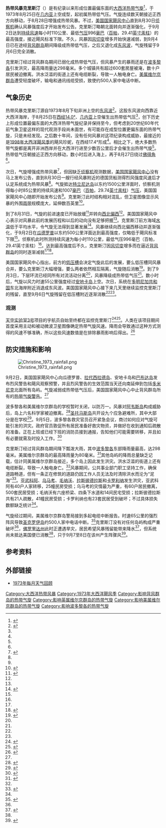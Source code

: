 {{noteTA
|G1=USState
}}
{{Infobox Hurricane
| Name=热带风暴克里斯汀<br />{{lang|en|Tropical Storm Christine}}
| Type=热带风暴
| Year=1973
| Basin=Atl
| Image location=Christine 73 sat pic.png
| Image name=1973年9月1日热带风暴克里斯汀的卫星图像
| Formed=1973年8月25日
| Dissipated=1973年9月4日
| 1-min winds=60
| Pressure=996
| Damages=
| Fatalities=间接导致一人死亡
| Areas=[[背风群岛_(加勒比海)|背风群岛]]和[[波多黎各|波多黎各]]
| Hurricane season=[[1973年大西洋飓风季|1973年大西洋飓风季]]
}}
'''热带风暴克里斯汀'''（{{lang-en|Tropical Storm Christine}}）是有纪录以来形成位置最偏东面的[[北大西洋热带气旋|大西洋热带气旋]]<ref name="jeanne">{{cite journal | last1 = Sugg | first1 = Arnold L. | last2 = Hebert | first2 = Paul J. | title = The Atlantic Hurricane Season of 1968 | date = 1969-03 | journal = Monthly Weather Review | volume = 97 | pages = 225–239 | doi = 10.1175/1520-0493(1969)097<0225:TAHSO>2.3.CO;2 | bibcode = 1969MWRv...97..225S | accessdate = 2017-01-17 | url = http://docs.lib.noaa.gov/rescue/mwr/097/mwr-097-03-0225.pdf | archivedate = 2016-03-03 | deadurl = no | archiveurl = https://web.archive.org/web/20160303223209/http://docs.lib.noaa.gov/rescue/mwr/097/mwr-097-03-0225.pdf | format = [[便携式文档格式|PDF]] }}</ref>，于1973年8月25日在[[几内亚|几内亚]]上空成型，起初属热带低气压。气旋连续数天朝接近正西方向移动，于8月28日增强成热带风暴。不过，[[国家飓风中心|美国国家飓风中心]]直到8月30日[[飓风猎人|侦察机]]确认风暴强度后才开始发布公告。克里斯汀略朝北面转向并逐渐强化，于9月2日达到[[最大持续风速|持续风速]]每小时110公里、最低[[气压|气压]]996[[巴|毫巴]]（[[帕斯卡|百帕]]，29.41[[英寸汞柱|英寸汞柱]]）的最高强度，接近飓风标准下限。不久，风暴因[[风切变|风切变]]增多开始快速减弱，到9月4日已在途经[[背风群岛_(加勒比海)|背风群岛]]期间降级成热带低气压，之后又退化成[[东风波|东风波]]，气旋残留于9月6日完全消散。

克里斯汀经过背风群岛期间已弱化成热带低气压，但风暴产生的暴雨还是在[[波多黎各|波多黎各]]引发洪灾，最高降雨量达298毫米。多个城镇共有超过600套房屋被淹，数十户居民被迫撤离。洪水泛滥的街道上还有电缆断裂，导致一人触电身亡。[[美属维尔京群岛|美属维尔京群岛]]遭受轻度破坏，输电和通讯线缆受损，致使约500人家中电话中断。

== 气象历史 ==
{{storm path|Christine 1973 track.png}}
热带风暴克里斯汀源自1973年8月下旬非洲上空的[[东风波|东风波]]<ref name="ATCR">{{cite web | author1 = Paul J. Herbert | author2 = Neil L. Frank | publisher = [[国家飓风中心|National Hurricane Center]] | date = 1974-01-28 | accessdate = 2017-01-16 | title = Atlantic Hurricane Season of 1973 | url = http://www.aoml.noaa.gov/general/lib/lib1/nhclib/mwreviews/1973.pdf | format = PDF | archiveurl = https://web.archive.org/web/20160303191753/http://www.aoml.noaa.gov/general/lib/lib1/nhclib/mwreviews/1973.pdf | archivedate = 2016-03-03 | deadurl = no }}</ref>。这股东风波向西靠近大西洋海岸，于8月25日在[[西经14度线|西经14.0°]]、[[几内亚|几内亚]]上空催生出热带低气压<ref name="ATCR" />，创下历史上形成位置最偏东面的大西洋热带气旋纪录并保持至今，但考虑到20世纪60年代前气象卫星这样的现代观测手段尚未面世，有可能存在成型位置更偏东面的热带气旋，只是未经发现。之后数十年间，没有任何风暴对这项纪录构成威胁，最接近的是[[1998年大西洋飓风季|1998年大西洋飓风季]]的飓风珍妮，在西经17.4°形成<ref name="jeanne" />。相比之下，绝大多数热带气旋都是离开非洲西岸并在大西洋行进至少数百公里后才会催生出热带气旋<ref name="ATCR" />。热带低气压朝接近正西方向移动，数小时后进入海上，再于8月27日绕过[[佛得角|佛得角]]<ref name="ATCR" />。

次日，气旋增强成热带风暴<ref name="HURDAT">{{cite web | author = Hurricane Specialists Unit | publisher = National Hurricane Center | year = 2009 | accessdate = 2017-01-16 | title = Easy to Read HURDAT 1851-2008 | url = http://www.aoml.noaa.gov/hrd/hurdat/easyread-2009.html | archivedate = 2016-03-05 | deadurl = no | archiveurl = https://web.archive.org/web/20160305031132/http://www.aoml.noaa.gov/hrd/hurdat/easyread-2009.html }}</ref>，但因缺乏[[飓风猎人|侦察机]]观测数据，[[国家飓风中心|美国国家飓风中心]]没有马上发布公告，直到8月30日一艘行经风暴附近的德国货船测得烈风强度风速后才认定系统成为热带风暴<ref name="ATCR" />。气旋抵达[[特立尼达岛|特立尼达岛]]以东约1500公里洋面时，侦察机测得每小时85公里的持续风速和1007[[巴|毫巴]]（[[帕斯卡|百帕]]，29.74[[英寸汞柱|英寸汞柱]]）[[气压|气压]]，美国国家飓风中心随即开始发布公告<ref name="ATCR" />。克里斯汀此时结构相对混乱，但卫星图像显示风暴的外围[[雨带|雨带]]规模庞大，延伸数百英里<ref name="TropicalStorm">{{cite news | date = 1973-08-31 | agency = [[合众国际社|United Press International]] | newspaper = Boca Raton News | accessdate = 2017-01-17 | title = Tropical storm gaining strength | url = https://news.google.com/newspapers?id=IcAPAAAAIBAJ&sjid=P40DAAAAIBAJ&pg=2907,7048365&dq=tropical+storm+chrstine | page = 2 | archive-date = 2021-10-03 | archive-url = https://web.archive.org/web/20211003005115/https://news.google.com/newspapers?id=IcAPAAAAIBAJ&sjid=P40DAAAAIBAJ&pg=2907%2C7048365&dq=tropical+storm+chrstine }}</ref>。

到了8月31日，气旋的前进速度已开始放缓<ref name="AP1">{{cite news | title = Tropical Storm Is Watched | newspaper = The Ledger | agency = Associated Press | date = 1973-08-31 | page = 2}}</ref>并转向[[罗盘方位|西北偏西]]<ref name="HURDAT" />。美国国家飓风中心表示对风暴此前的发展历程和以后的动向没有足够把握<ref name="AP1" />。克里斯汀前方海域[[海面温度|水温]]低于平均水平，令气旋无法得到显著发展<ref name="CDV60">{{cite book | author = [[美国国家气象局|United States. Weather Bureau]] | publisher = Environmental Data Service, National Climatic Data Center | year = 1973 | accessdate = 2017-01-17 | title = Climatological data, Volume 60 | url = https://books.google.com/books?id=hrxN7iT0nFoC&pg=PT863&dq=%22Tropical+Storm+Christine%22+Puerto+Rico+-wiki#v=onepage&q=%22Tropical%20Storm%20Christine%22%20Puerto%20Rico%20-wiki&f=false}}</ref>。风暴继续向西北偏西移动并逐渐强化，于9月2日在[[瓜德罗普|瓜德罗普]]以东约500公里洋面达到最高强度，仅略低于飓风标准下限<ref name="ATCR" />。侦察机此时所测持续风速为每小时110公里，最低气压996毫巴（百帕，29.41英寸汞柱）<ref name="HURDAT" />。达到最高强度后不久，克里斯汀因[[风切变|风切变]]增多而在逼近[[背风群岛_(加勒比海)|背风群岛]]的同时逐渐减弱<ref name="ATCR" /><ref name="HurricaneForce">{{cite news | newspaper = Ocala Star-Banner | agency = [[美联社|Associated Press]] | date = 1973-09-03 | accessdate = 2017-01-17 | title = Storm Is Nearing Hurricane Force | url = https://news.google.com/newspapers?id=JdATAAAAIBAJ&sjid=CgYEAAAAIBAJ&pg=5465,390866&dq=tropical+storm+christine+1973 | page = 1 | archive-date = 2021-10-03 | archive-url = https://web.archive.org/web/20211003005152/https://news.google.com/newspapers?id=JdATAAAAIBAJ&sjid=CgYEAAAAIBAJ&pg=5465%2C390866&dq=tropical+storm+christine+1973 }}</ref>。

美国国家飓风中心指出，前方的[[低压槽|低压槽]]会决定气旋此后的发展，要么低压槽同风暴合并，要么克里斯汀大幅增强，要么两者依然相互隔离，气旋随后消散<ref name="SPT4">{{cite news | title = Christine Runs Into Struggle With Trough | agency = United Press International | newspaper = St. Petersburg Times | date = 1973-09-02 | page = 4}}</ref>。到了9月3日，下层环流已经同所有对流活动分离<ref name="ATCR" />，风暴降级成热带低气压<ref name="HURDAT" />。数小时后，气旋以风力时速55公里强度经过[[安地卡岛|安地卡岛]]上空。次日，系统在[[多明尼加|多明尼加共和国]]东北海岸附近消退成东风波。美国国家飓风中心接下来几天里继续监控克里斯汀的残留，直至9月6日气旋残留在低压槽附近逐渐消散<ref name="ATCR" /><ref name="SPT4" />。

=== 观测 ===
[[天空实验室3号|天空实验室3号]]项目的宇航员自始至终都在监控克里斯汀<ref name="Benedict">{{cite news | last1 = Benedict | first1 = Howard | title = Astronauts keeping tabs on Christine | newspaper = The Free-Lance Star | agency = Associated Press | date = 1973-09-01 | page = 5}}</ref><ref>{{cite book | last = Shayler | first = David | title = Skylab: America's space station | year = 2001 | publisher = Springer-Praxis | isbn = 1-85233-407-X | page = 267}}</ref>。人类在该项目期间首度采用主动和被动微波卫星图像确定热带气旋风速。降雨会导致通过这种方式测得的风速不够准确，所以这些风速数值是在排除暴雨影响后得出。<ref>{{cite book | last = Saltzman | first = Barry | title = Advances in geophysics | year = 1985 | publisher = Academic Press | isbn = 0-12-018827-9 | page = 207}}</ref>

== 防灾措施和影响 ==
[[File:Christine_1973_rainfall.png|thumb]]

9月2日，美国国家飓风中心向瓜德罗普、[[拉代西拉德岛|拉代西拉德岛]]、安地卡岛和[[巴布达岛|巴布达岛]]发布烈风警告和飓风观察预警，并且烈风警告的生效范围当天还向南延伸到包括[[多米尼克|多米尼克]]北面所有岛屿。气旋减弱成热带低气压后，美国国家飓风中心中止背风群岛所有的[[热带气旋警告|热带气旋警告]]。<ref name="ATCR" />

波多黎各和美属维尔京群岛的学校暂时关闭，以防万一。风暴对[[阿韦斯岛|阿韦斯岛]]构成威胁后，岛上六名科学家被迫撤离。<ref name="TVIDN1">{{cite news | newspaper = The Virgin Islands Daily News | page = 1 | accessdate = 2017-01-17 | title = Flood Warning Closes Schools, Govt. Offices | url = https://news.google.com/newspapers?id=VcgIAAAAIBAJ&sjid=zEQDAAAAIBAJ&dq=tropical%20storm%20christine%20rain&pg=5190%2C267136 | date = 1973-09-05}}</ref>[[圣托马斯岛_(美属维尔京群岛)|圣托马斯岛]]共开设九个应急避难所，其中大部分是在学校<ref name="VirginIslands">{{cite news | newspaper = The Virgin Islands Daily News | page = 3 | accessdate = 2017-01-17 | title = Civil Defense Sets Up 9 Emergency Shelters | url = https://news.google.com/newspapers?id=VcgIAAAAIBAJ&sjid=zEQDAAAAIBAJ&dq=tropical%20storm%20christine%20rain&pg=6013%2C286094 | date = 1973-09-05}}</ref>。9月5日，波多黎各救灾官员召开紧急会议，商讨如何应对气旋可能引发的洪灾。政府官员敦促所有居民准备好救灾物资，并做好在收到通知后疏散的准备。正在上班或已经下班的消防员接到通报，告知他们可能需要转移，并且如有必要就需及时投入工作。<ref name="VirginIslands-2">{{cite news | work = The Virgin Islands Daily News | page = 8 | author = Associated Press | accessdate = 2017-01-17 | title = Puerto Rico Alerted To Flood Warning | url = https://news.google.com/newspapers?id=VcgIAAAAIBAJ&sjid=zEQDAAAAIBAJ&dq=tropical%20storm%20christine%20rain&pg=5159%2C342145 | date = 1973-09-05}}</ref>

克里斯汀经过背风群岛期间降下瓢泼大雨，其中[[波多黎各|波多黎各]]东部降雨量最高，达298毫米。美属维尔京群岛的最高降雨量为80毫米。<ref name="HPC">{{cite web | author = David M. Roth | publisher = Hydrometeorological Prediction Center | year = 2009 | accessdate = 2017-01-17 | title = Tropical Depression Christine - September 2–6, 1973 | deadurl = no | archiveurl = https://web.archive.org/web/20160304071240/http://www.wpc.ncep.noaa.gov/tropical/rain/christine1973.html | archivedate = 2016-03-04 | url = http://www.wpc.ncep.noaa.gov/tropical/rain/christine1973.html }}</ref>其他岛屿的降雨总量缺乏记载，估计同美属维尔京群岛接近，多个岛上因此发生洪灾。洪水泛滥的街道上还有电缆断裂，导致一人触电身亡。<ref name="ATCR" />风暴期间，公共事业部门职工坚持工作，确保道路畅道，但有一条正在修筑的道路仍因工作人员无法及时清除洪水而沦为“泥海”<ref name="VirginIslands-3">{{cite news | work = The Virgin Islands Daily News | accessdate = 2017-01-17 | title = Mud, Rain Hampers Traffic | author = Associated Press | page = 8 | url = https://news.google.com/newspapers?id=VcgIAAAAIBAJ&sjid=zEQDAAAAIBAJ&dq=tropical%20storm%20christine%20rain&pg=5982%2C342149 | date = 1973-09-05}}</ref>。[[亚武科阿|亚武科阿]]、[[乌马考|乌马考]]、[[毛纳沃|毛纳沃]]、[[拉斯彼德拉斯_(波多黎各)|拉斯彼德拉斯]]和[[卡羅利納_(波多黎各)|卡罗利纳]]发生洪灾，亚武科阿有40户人家转移，25幢民房受损；乌马考的灾情最为严重，有60户居民撤离，500套民居受损；毛纳沃有六座桥梁、四条下水道和14间民宅受损；拉斯彼德拉斯共有21人疏散，41幢民房受损；卡罗利纳也有23套民居受到破坏；不过具体损失数额缺乏统计<ref name="CDV60" />。

气旋经过期间，美属维尔京群岛警局接到多起电缆中断报告。时速65公里的强烈阵风导致[[圣克罗伊岛|圣克罗伊岛]]约500人家中电话中断。<ref name="VirginIslands-4">{{cite news | newspaper = The Virgin Islands Daily News | accessdate = 2017-01-17 | page = 8 | title = Flood | url = https://news.google.com/newspapers?id=VcgIAAAAIBAJ&sjid=zEQDAAAAIBAJ&dq=tropical%20storm%20christine%20rain&pg=6173%2C339837 | date = 1973-09-05}}</ref>克里斯汀没有对任何岛屿构成严重破坏<ref name="TVIDN1" />，[[佛罗里达州|佛罗里达州]]此时正遭遇旱灾，居民希望风暴残留能带来降水<ref name="Yemma">{{cite news | author = Andrew A. Yemma | agency = United Press International | date = 1973-09-06 | work = St. Petersburg Times | accessdate = 2017-01-17 | title = Delia Threatens Grain Crops | url = https://news.google.com/newspapers?id=c70NAAAAIBAJ&sjid=_HIDAAAAIBAJ&pg=6973,3612610&dq=tropical+storm+chrstine+rain | page = 4 | archive-date = 2021-10-03 | archive-url = https://web.archive.org/web/20211003005309/https://news.google.com/newspapers?id=c70NAAAAIBAJ&sjid=_HIDAAAAIBAJ&pg=6973%2C3612610&dq=tropical+storm+chrstine+rain }}</ref>，但系统尚未抵达美国便已消散<ref name="ATCR" />，只于9月7至8日在该州产生阵骤风<ref name="Gree">{{cite news | last1 = Gree | first1 = Simon D. | title = Heat Comes Boiling Back | newspaper = Ocala Star-Banner | date = 1973-09-06 | page = 32}}</ref>。

== 参考资料 ==
{{Reflist|35em}}

== 外部链接 ==
{{Portal|热带气旋}}
*[http://www.aoml.noaa.gov/general/lib/lib1/nhclib/mwreviews/1973.pdf 1973年每月天气回顾]{{Wayback|url=http://www.aoml.noaa.gov/general/lib/lib1/nhclib/mwreviews/1973.pdf |date=20160303191753 }}

{{1973年大西洋飓风季}}

{{DEFAULTSORT:Christine (1973)}}
[[Category:大西洋热带风暴|Category:大西洋热带风暴]]
[[Category:1973年大西洋飓风季|Category:1973年大西洋飓风季]]
[[Category:影响背风群岛的热带气旋|Category:影响背风群岛的热带气旋]]
[[Category:影响英属维尔京群岛的热带气旋|Category:影响英属维尔京群岛的热带气旋]]
[[Category:影响美属维尔京群岛的热带气旋|Category:影响美属维尔京群岛的热带气旋]]
[[Category:影响波多黎各的热带气旋|Category:影响波多黎各的热带气旋]]
{{Good article}}